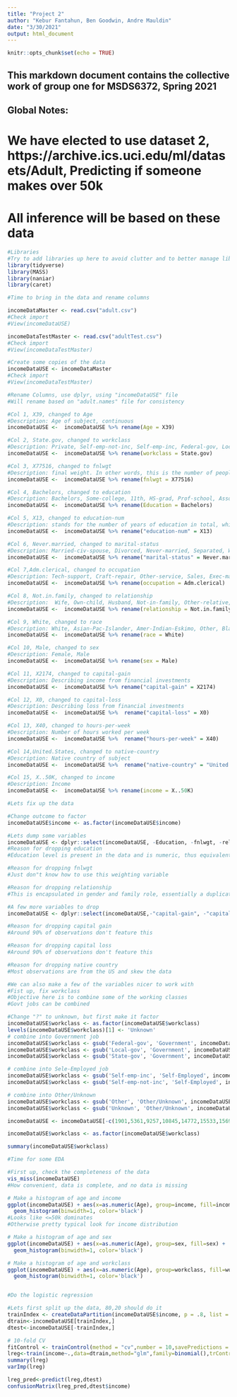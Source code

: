 ```yaml
---
title: "Project 2"
author: "Kebur Fantahun, Ben Goodwin, Andre Mauldin"
date: "3/30/2021"
output: html_document
---
```


```r
knitr::opts_chunk$set(echo = TRUE)
```

## This markdown document contains the collective work of group one for MSDS6372, Spring 2021

## Global Notes:

# We have elected to use dataset 2,	https://archive.ics.uci.edu/ml/datasets/Adult, Predicting if someone makes over 50k
# All inference will be based on these data

######################################################################################################################################################

```r
#Libraries
#Try to add libraries up here to avoid clutter and to better manage libraries
library(tidyverse)
library(MASS)
library(naniar)
library(caret)

```

```r
#Time to bring in the data and rename columns

incomeDataMaster <- read.csv("adult.csv")
#Check import
#View(incomeDataUSE)

incomeDataTestMaster <- read.csv("adultTest.csv")
#Check import
#View(incomeDataTestMaster)

#Create some copies of the data
incomeDataUSE <- incomeDataMaster
#Check import
#View(incomeDataTestMaster)

#Rename Columns, use dplyr, using "incomeDataUSE" file
#Will rename based on "adult.names" file for consistency

#Col 1, X39, changed to Age
#Description: Age of subject, continuous
incomeDataUSE <-  incomeDataUSE %>% rename(Age = X39)

#Col 2, State.gov, changed to workclass
#Description: Private, Self-emp-not-inc, Self-emp-inc, Federal-gov, Local-gov, State-gov, Without-pay, Never-worked. Factor
incomeDataUSE <-  incomeDataUSE %>% rename(workclass = State.gov)

#Col 3, X77516, changed to fnlwgt
#Description: final weight. In other words, this is the number of people the census believes. the entry represents
incomeDataUSE <-  incomeDataUSE %>% rename(fnlwgt = X77516)

#Col 4, Bachelors, changed to education
#Description: Bachelors, Some-college, 11th, HS-grad, Prof-school, Assoc-acdm, Assoc-voc, 9th, 7th-8th, 12th, Masters, 1st-4th, 10th, Doctorate, 5th-6th, Preschool.
incomeDataUSE <-  incomeDataUSE %>% rename(Education = Bachelors)

#Col 5, X13, changed to education-num
#Description: stands for the number of years of education in total, which is a continuous representation of the discrete variable education
incomeDataUSE <-  incomeDataUSE %>% rename("education-num" = X13)

#Col 6, Never.married, changed to marital-status
#Description: Married-civ-spouse, Divorced, Never-married, Separated, Widowed, Married-spouse-absent, Married-AF-spouse.
incomeDataUSE <-  incomeDataUSE %>% rename("marital-status" = Never.married)

#Col 7,Adm.clerical, changed to occupation
#Description: Tech-support, Craft-repair, Other-service, Sales, Exec-managerial, Prof-specialty, Handlers-cleaners, Machine-op-inspct, Adm-clerical, Farming-fishing, Transport-moving, Priv-house-serv, Protective-serv, Armed-Forces.
incomeDataUSE <-  incomeDataUSE %>% rename(occupation = Adm.clerical)

#Col 8, Not.in.family, changed to relationship
#Description:  Wife, Own-child, Husband, Not-in-family, Other-relative, Unmarried.
incomeDataUSE <-  incomeDataUSE %>% rename(relationship = Not.in.family)

#Col 9, White, changed to race
#Description: White, Asian-Pac-Islander, Amer-Indian-Eskimo, Other, Black
incomeDataUSE <-  incomeDataUSE %>% rename(race = White)

#Col 10, Male, changed to sex
#Description: Female, Male
incomeDataUSE <-  incomeDataUSE %>% rename(sex = Male)

#Col 11, X2174, changed to capital-gain
#Description: Describing income from financial investments
incomeDataUSE <-  incomeDataUSE %>% rename("capital-gain" = X2174) 

#Col 12, X0, changed to capital-loss
#Description: Describing loss from financial investments
incomeDataUSE <-  incomeDataUSE %>%  rename("capital-loss" = X0) 

#Col 13, X40, changed to hours-per-week
#Description: Number of hours worked per week
incomeDataUSE <-  incomeDataUSE %>%  rename("hours-per-week" = X40) 

#Col 14,United.States, changed to native-country
#Description: Native country of subject
incomeDataUSE <-  incomeDataUSE %>%  rename("native-country" = "United.States") 

#Col 15, X..50K, changed to income
#Description: Income
incomeDataUSE <-  incomeDataUSE %>% rename(income = X..50K) 

```

```r
#Lets fix up the data 

#Change outcome to factor
incomeDataUSE$income <- as.factor(incomeDataUSE$income)

#Lets dump some variables
incomeDataUSE <- dplyr::select(incomeDataUSE, -Education, -fnlwgt, -relationship)
#Reason for dropping education
#Education level is present in the data and is numeric, thus equivalent and easier to handle

#Reason for dropping fnlwgt
#Just don"t know how to use this weighting variable

#Reason for dropping relationship
#This is encapsulated in gender and family role, essentially a duplicate variable

#A few more variables to drop
incomeDataUSE <- dplyr::select(incomeDataUSE,-"capital-gain", -"capital-loss", -"native-country")

#Reason for dropping capital gain
#Around 90% of observations don't feature this

#Reason for dropping capital loss
#Around 90% of observations don't feature this

#Reason for dropping native country 
#Most observations are from the US and skew the data

#We can also make a few of the variables nicer to work with
#Fist up, fix workclass
#Objective here is to combine some of the working classes
#Govt jobs can be combined

#Change "?" to unknown, but first make it factor
incomeDataUSE$workclass <- as.factor(incomeDataUSE$workclass)
levels(incomeDataUSE$workclass)[1] <- 'Unknown'
# combine into Government job
incomeDataUSE$workclass <- gsub('Federal-gov', 'Government', incomeDataUSE$workclass)
incomeDataUSE$workclass <- gsub('Local-gov', 'Government', incomeDataUSE$workclass)
incomeDataUSE$workclass <- gsub('State-gov', 'Government', incomeDataUSE$workclass) 

# combine into Sele-Employed job
incomeDataUSE$workclass <- gsub('Self-emp-inc', 'Self-Employed', incomeDataUSE$workclass)
incomeDataUSE$workclass <- gsub('Self-emp-not-inc', 'Self-Employed', incomeDataUSE$workclass)

# combine into Other/Unknown
incomeDataUSE$workclass <- gsub('Other', 'Other/Unknown', incomeDataUSE$workclass)
incomeDataUSE$workclass <- gsub('Unknown', 'Other/Unknown', incomeDataUSE$workclass)

incomeDataUSE <- incomeDataUSE[-c(1901,5361,9257,10845,14772,15533,15695,16812,20073,20337,21944,22215,23232,24596,25500,27747,28829,29158,32262,32304,32314),]

incomeDataUSE$workclass <- as.factor(incomeDataUSE$workclass)

summary(incomeDataUSE$workclass)


```

```r
#Time for some EDA

#First up, check the completeness of the data
vis_miss(incomeDataUSE)
#How convenient, data is complete, and no data is missing

# Make a histogram of age and income
ggplot(incomeDataUSE) + aes(x=as.numeric(Age), group=income, fill=income) + 
  geom_histogram(binwidth=1, color='black')
#Looks like <=50k dominates
#Otherwise pretty typical look for income distribution

# Make a histogram of age and sex
ggplot(incomeDataUSE) + aes(x=as.numeric(Age), group=sex, fill=sex) + 
  geom_histogram(binwidth=1, color='black')

# Make a histogram of age and workclass
ggplot(incomeDataUSE) + aes(x=as.numeric(Age), group=workclass, fill=workclass) + 
  geom_histogram(binwidth=1, color='black')



```


```r
#Do the logistic regression

#Lets first split up the data, 80,20 should do it
trainIndex <- createDataPartition(incomeDataUSE$income, p = .8, list = FALSE, times = 1)
dtrain<-incomeDataUSE[trainIndex,]
dtest<-incomeDataUSE[-trainIndex,]

# 10-fold CV
fitControl <- trainControl(method = "cv",number = 10,savePredictions = TRUE)
lreg<-train(income~.,data=dtrain,method="glm",family=binomial(),trControl=fitControl)
summary(lreg)
varImp(lreg)

lreg_pred<-predict(lreg,dtest)
confusionMatrix(lreg_pred,dtest$income)



```

